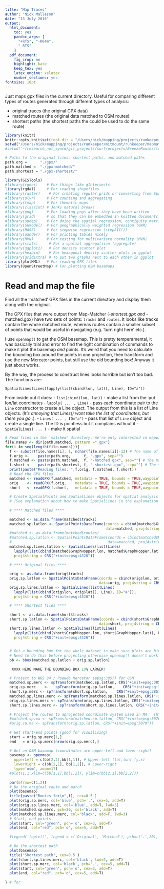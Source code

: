 ```yaml
---
title: "Map Traces"
author: "Nick Malleson"
date: "13 July 2016"
output:
  html_document: 
    toc: yes
    pandoc_args: [
      "+RTS", "-K64m",
      "-RTS"
    ]
  pdf_document:
    fig_crop: no
    highlight: kate
    keep_tex: yes
    latex_engine: xelatex
    number_sections: yes
fontsize: 10pt
---
```


Just maps gpx files in the current directory. Useful for comparing different types of routes generated through different types of analysis:

 - original traces (the original GPX data)
 - matched routes (the original data matched to OSM routes)
 - shortest paths (the shortest paths the could be used to do the same route)

```r
library(knitr)
knitr::opts_knit$set(root.dir = "/Users/nick/mapping/projects/runkeeper/mitmount/runkeeper/mapmatching-traces/")
setwd("/Users/nick/mapping/projects/runkeeper/mitmount/runkeeper/mapmatching-traces/")
#setwd('~/research_not_syncd/git_projects/surf/projects/BreezeRoutes/traces')

# Paths to the original files, shortest paths, and matched paths
path.org =      "./gpx/"
path.matched =  "./gpx-matched/"
path.shortest = "./gpx-shortest/"

library(GISTools)
#library(rgeos)    # For things like gIntersects
library(rgdal)     # For reading shapefiles
#library(raster)    # For creating regular grids or converting from SpatialPixelsDataFrame to raster
#library(plyr)     # For counting and aggregating
#library(tmap)     # For thematic maps
#library(classInt) # Jenks natural breaks
#library(png)      # For loading pngs after they have been written
#library(grid)     # so that they can be embedded in knitted documents
#library(spdep)    # For doing the spatial regression, contiguity matrices, etc.
#library(GWmodel)  # For geographically weighted regression (GWR)
#library(MASS)     # For stepwise regression (stepAIC())
#library(pander)   # For printing tables nicely
#library(MVN)      # For testing for multivariate normality (MVN)
#library(stats)     # For a-spatial aggregatiion (aggregate)
#library(ggplot2)   # For density scatter plot
#library(hexbin)    # For hexagonal density scatter plots in ggplot
#library(gridExtra) # To put two graphs next to each other in ggplot
library(plotKML)   # For reading GPX files
library(OpenStreetMap) # For plotting OSM basemaps
```

# Read and map the file

Find all the 'matched' GPX files in the current directory and display them along with the original.

The GPX files that were output from Map-Matcher (*-shortest.gpx and *-matched.gpx) have two sets of points: `tracks` and `routes`. It looks like tracks contain the whole matched route, whereas routes contain a smaller subset of points that would be useful in navigating (e.g. 'turn right here' etc.).

I use `openmap()` to get the OSM basemap. This is pretty temperamental, it was basically trial and error to find the right combination of commands to make it plot the basemap _and_ points. It's weird that you need to calculate the bounding box around the points in one projection, then transform and use the new Mercator points, but still use the old bounding box! Anyway it just about works.

By the way, the process to construct lines looks horrible but isn't too bad. The functions are:

`SpatialLines(Lines(lapply(list(cbind(lon, lat)), Line), ID="a"))`

From inside out it does:
 - `list(cbind(lon, lat))` - make a list from the iput lon/lat coordinates
 - `lapply( ... , Line)` - pass each coordinate pair to the `Line` constructor to create a Line object. The output from this is a list of Line objects. (_It's annoying that Lines() wont take the list of coordinates, but there you go.._).
 - `Lines( ... , ID="a")` - pass that list of `Line` object and create a single line. The ID is pointless but it complains without it
 - `SpatialLines( ... )` - make it spatial


```r
# Read files in the 'matched' directory. We're only interested in mapping routes that have been matched (and if they've ben matched then they probably also have a companion shortest path).
file.names <- dir(path.matched, pattern =".gpx")
for(i in seq(length(file.names))){
  f <- substr(file.names[i], 1, nchar(file.names[i])-12) # The name of the file without the '-matched.gpx' extension.
  f.orig <-    paste(path.org,      f, ".gpx", sep="")
  f.matched <- paste(path.matched,  f, "-matched.gpx", sep="") # The matched file (f531b5395-matched.gpx)
  f.short <-   paste(path.shortest, f, "-shortest.gpx", sep="") # The shortest path (f531b5395-shortest.gpx)
  print(paste("Reading files: ",f.orig, f.matched, f.short))
  # Read the GPX files
  matched <- readGPX(f.matched, metadata = TRUE, bounds = TRUE,waypoints = FALSE, tracks = TRUE, routes = TRUE)
  orig    <- readGPX(f.orig,    metadata = TRUE, bounds = TRUE,waypoints = FALSE, tracks = TRUE, routes = TRUE)
  short   <- readGPX(f.short,   metadata = TRUE, bounds = TRUE,waypoints = FALSE, tracks = TRUE, routes = TRUE)
  
  # Create SpatialPoints and SpatialLines objects for spatial analysis using lat/lon cooordinate system.
  # (See explanation about how to make SpatialLines in the explanation above).
  
  # **** Matched files ****
  
  matched <- as.data.frame(matched$tracks)
  matched.sp.latlon <- SpatialPointsDataFrame(coords = cbind(matched$GraphHopper.lon, matched$GraphHopper.lat), 
                                              data=matched, proj4string = CRS("+init=epsg:4326") )
  #matched <- as.data.frame(matched$routes)
  #matched.sp.latlon <- SpatialPointsDataFrame(coords = cbind(matched$NA.lon, matched$NA.lat), 
  #                                            data=matched, proj4string = CRS("+init=epsg:4326") )
  matched.sp.lines.latlon <- SpatialLines(list(Lines(
    lapply(list(cbind(matched$GraphHopper.lon, matched$GraphHopper.lat)), Line), ID="a")),
    proj4string = CRS("+init=epsg:4326"))
  
  # **** Original files ****
  
  orig <- as.data.frame(orig$tracks)
  orig.sp.latlon <- SpatialPointsDataFrame(coords = cbind(orig$lon, orig$lat), 
                                           data=orig, proj4string = CRS("+init=epsg:4326") )
  orig.sp.lines.latlon <- SpatialLines(list(Lines(
    lapply(list(cbind(orig$lon, orig$lat)), Line), ID="a")),
    proj4string = CRS("+init=epsg:4326"))
  
  # **** Shortest files ****
  
  short <- as.data.frame(short$tracks)
  short.sp.latlon <- SpatialPointsDataFrame(coords = cbind(short$GraphHopper.lon, short$GraphHopper.lat), 
                                           data=short, proj4string = CRS("+init=epsg:4326") )
  short.sp.lines.latlon <- SpatialLines(list(Lines(
    lapply(list(cbind(short$GraphHopper.lon, short$GraphHopper.lat)), Line), ID="a")),
    proj4string = CRS("+init=epsg:4326"))
  
  
  # Get a bounding box for the whole dataset to make sure plots are big enough
  # Need to do this before projecting otherwise openmap() doesn't work (not sure why)
  bb <- bbox(matched.sp.latlon + orig.sp.latlon)
  
   XXXX HERE MAKE THE BOUNDING BOX 10% LARGER!

  # Project to WGS 84 / Pseudo Mercator (epsg:3857) for OSM
  matched.sp.merc <- spTransform(matched.sp.latlon, CRS("+init=epsg:3857"))
  orig.sp.merc    <-   spTransform(orig.sp.latlon,    CRS("+init=epsg:3857"))
  short.sp.merc <- spTransform(short.sp.latlon,    CRS("+init=epsg:3857"))
  matched.sp.lines.merc <- spTransform(matched.sp.lines.latlon, CRS("+init=epsg:3857"))
  orig.sp.lines.merc <- spTransform(orig.sp.lines.latlon, CRS("+init=epsg:3857"))
  short.sp.lines.merc <- spTransform(short.sp.lines.latlon, CRS("+init=epsg:3857"))
  
  # Project the routes to aprojected coordinate system used in MA   (https://www.arcgis.com/home/item.html?id=d075ba0b6b5e4d71b596e882493f7789)
  #matched.sp.ma <- spTransform(matched.sp.latlon, CRS("+init=epsg:5070"))
  #orig.sp.ma <- spTransform(orig.sp.latlon, CRS("+init=epsg:5070"))
  
  # Get start/end points (good for visualising)
  start = orig.sp.merc[1,]
  end   = orig.sp.merc[nrow(orig.sp.merc),]
  
  # Get an OSM basemap (coordinates are upper-left and lower-right)
  basemap <- openmap(
    upperLeft = c(bb[2,2],bb[1,1]), # Upper-left (lat,lon) (y,x)
    lowerRight = c(bb[2,1], bb[1,2]), # Lower-right
    type='osm', zoom=17)
  #plot(1,1,xlim=c(bb[1,1],bb[1,2]), ylim=c(bb[2,1],bb[2,2]))
  
  par(mfrow=c(1,2))
  # Do the original route and match
  plot(basemap)
  title(paste("Routes for\n",f), cex=0.5 )
  plot(orig.sp.merc, col='blue', pch='.', cex=5, add=T)
  plot(orig.sp.lines.merc, col='blue', add=T, lwd=3)
  plot(matched.sp.merc, pch=20, col='black', add=T)
  plot(matched.sp.lines.merc, col='black', add=T, lwd=3)
  # Start, end points
  plot(start, col="green", pch='o', cex=3, add=T)
  plot(end, col="red", pch='o', cex=5, add=T)
  
  #legend('topleft', legend = c('Original', 'Matched'), pch=c('.',20), col=c('blue','black'))
  
  # Do the shortest path
  plot(basemap)
  title("Shortest path", cex=0.5 )
  plot(short.sp.lines.merc, col='black', lwd=2, add=T)
  plot(short.sp.merc, col='black', pch='.', cex=5, add=T)
  plot(start, col="green", pch='o', cex=3, add=T)
  plot(end, col="red", pch='o', cex=5, add=T)
  
} # for


```

